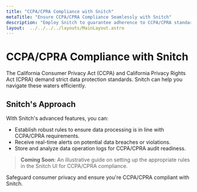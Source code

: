 ```yaml
---
title: "CCPA/CPRA Compliance with Snitch"
metaTitle: "Ensure CCPA/CPRA Compliance Seamlessly with Snitch"
description: "Employ Snitch to guarantee adherence to CCPA/CPRA standards effortlessly."
layout:  ../../../../layouts/MainLayout.astro
---
```


# CCPA/CPRA Compliance with Snitch

The California Consumer Privacy Act (CCPA) and California Privacy Rights Act (CPRA) demand strict data protection standards. Snitch can help you navigate these waters efficiently.

## Snitch's Approach

With Snitch's advanced features, you can:

- Establish robust rules to ensure data processing is in line with CCPA/CPRA requirements.
- Receive real-time alerts on potential data breaches or violations.
- Store and analyze data operation logs for CCPA/CPRA audit readiness.

> **Coming Soon**: An illustrative guide on setting up the appropriate rules in the Snitch UI for CCPA/CPRA compliance.

Safeguard consumer privacy and ensure you're CCPA/CPRA compliant with Snitch.
